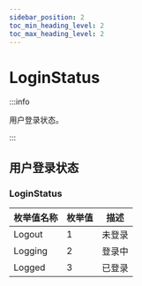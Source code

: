 ```yaml
---
sidebar_position: 2
toc_min_heading_level: 2
toc_max_heading_level: 2
---
```


# LoginStatus

:::info

用户登录状态。

:::

## 用户登录状态

### LoginStatus

| 枚举值名称 | 枚举值 | 描述   |
| ---------- | ------ | ------ |
| Logout     | 1      | 未登录 |
| Logging    | 2      | 登录中 |
| Logged     | 3      | 已登录 |
